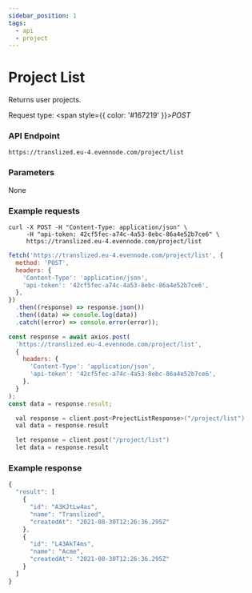 ```yaml
---
sidebar_position: 1
tags:
  - api
  - project
---
```



# Project List

Returns user projects.

Request type: <span style={{ color: '#167219' }}>_POST_</span>

### API Endpoint

```url
https://translized.eu-4.evennode.com/project/list
```

### Parameters

None

### Example requests

<Tabs className="api-tabs">
<TabItem value="cURL" label="cURL">

```curl
curl -X POST -H "Content-Type: application/json" \
     -H "api-token: 42cf5fec-a74c-4a53-8ebc-86a4e52b7ce6" \
     https://translized.eu-4.evennode.com/project/list
```

</TabItem>
<TabItem value="js-fetch" label="Javascript Fetch">

```js
fetch('https://translized.eu-4.evennode.com/project/list', {
  method: 'POST',
  headers: {
    'Content-Type': 'application/json',
    'api-token': '42cf5fec-a74c-4a53-8ebc-86a4e52b7ce6',
  },
})
  .then((response) => response.json())
  .then((data) => console.log(data))
  .catch((error) => console.error(error));
```

  </TabItem>
  <TabItem value="js-axios" label="Javascript Axios">

```js
const response = await axios.post(
  'https://translized.eu-4.evennode.com/project/list',
  {
    headers: {
      'Content-Type': 'application/json',
      'api-token': '42cf5fec-a74c-4a53-8ebc-86a4e52b7ce6',
    },
  }
);
const data = response.result;
```

  </TabItem>
  <TabItem value="kotlin-android" label="Kotlin">

```c
  val response = client.post<ProjectListResponse>("/project/list")
  val data = response.result
```

  </TabItem>
  <TabItem value="swift-ios" label="Swift">

```c
  let response = client.post("/project/list")
  let data = response.result
```

  </TabItem>
</Tabs>

### Example response

```js
{
  "result": [
    {
      "id": "A3KJtLw4as",
      "name": "Translized",
      "createdAt": "2021-08-30T12:26:36.295Z"
    },
    {
      "id": "L43AkT4ms",
      "name": "Acme",
      "createdAt": "2021-08-30T12:26:36.295Z"
    }
  ]
}
```
